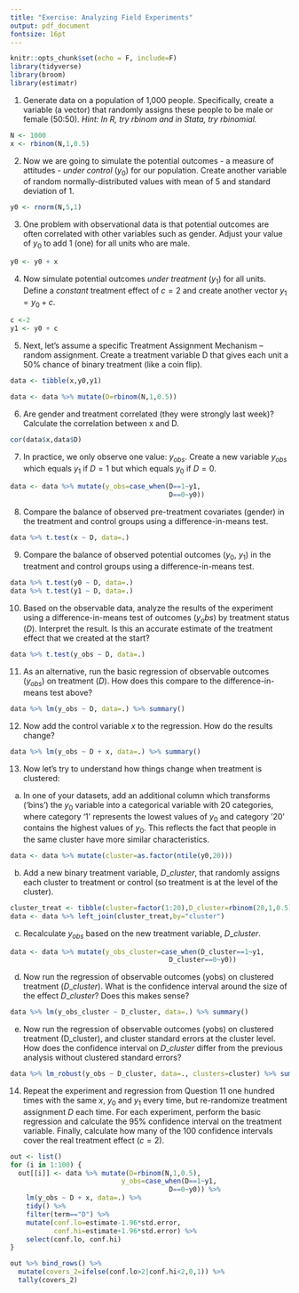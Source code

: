 ```yaml
---
title: "Exercise: Analyzing Field Experiments"
output: pdf_document
fontsize: 16pt
---
```


```r
knitr::opts_chunk$set(echo = F, include=F)
library(tidyverse)
library(broom)
library(estimatr)
```

\textbf{Following on from our simulation of omitted variable bias last week, we will now simulate an experimental analysis (you can adapt your script from last week or start again; the first 4 steps are the same):}

1. Generate data on a population of 1,000 people. Specifically, create a variable (a vector) that randomly assigns these people to be male or female (50:50). *Hint: In R, try $rbinom$ and in Stata, try $rbinomial$.*
```r
N <- 1000
x <- rbinom(N,1,0.5)
```

2. Now we are going to simulate the potential outcomes - a measure of attitudes - *under control* ($y_0$) for our population. Create another variable of random normally-distributed values with mean of 5 and standard deviation of 1. 

```r
y0 <- rnorm(N,5,1)
```

3. One problem with observational data is that potential outcomes are often correlated with other variables such as gender. Adjust your value of $y_0$ to add 1 (one) for all units who are male.
```r
y0 <- y0 + x
```

4. Now simulate potential outcomes *under treatment* ($y_1$) for all units. Define a *constant* treatment effect of $c=2$  and create another vector $y_1=y_0+c$.
```r
c <-2
y1 <- y0 + c
```

5. Next, let’s assume a specific Treatment Assignment Mechanism – random assignment. Create a treatment variable D that gives each unit a 50\% chance of binary treatment (like a coin flip). 

```r
data <- tibble(x,y0,y1)

data <- data %>% mutate(D=rbinom(N,1,0.5))
```

6. Are gender and treatment correlated (they were strongly last week)? Calculate the correlation between x and D.
```r
cor(data$x,data$D)
```

7. In practice, we only observe one value: $y_{obs}$. Create a new variable $y_{obs}$ which equals $y_1$ if $D=1$ but which equals $y_0$ if $D=0$.

```r
data <- data %>% mutate(y_obs=case_when(D==1~y1,
                                        D==0~y0))
```

8. Compare the balance of observed pre-treatment covariates (gender) in the treatment and control groups using a difference-in-means test.

```r
data %>% t.test(x ~ D, data=.)
```

9. Compare the balance of observed potential outcomes ($y_0$, $y_1$) in the treatment and control groups using a difference-in-means test.

```r
data %>% t.test(y0 ~ D, data=.)
data %>% t.test(y1 ~ D, data=.)
```

10.  Based on the observable data, analyze the results of the experiment using a difference-in-means test of outcomes ($y_obs$) by treatment status ($D$). Interpret the result. Is this an accurate estimate of the treatment effect that we created at the start?

```r
data %>% t.test(y_obs ~ D, data=.)
```

11. As an alternative, run the basic regression of observable outcomes ($y_{obs}$) on treatment ($D$). How does this compare to the difference-in-means test above?

```r
data %>% lm(y_obs ~ D, data=.) %>% summary()
```

12. Now add the control variable $x$ to the regression. How do the results change? 

```r
data %>% lm(y_obs ~ D + x, data=.) %>% summary()
```

13. Now let’s try to understand how things change when treatment is clustered:

a. In one of your datasets, add an additional column which transforms (‘bins’) the $y_0$ variable into a categorical variable with 20 categories, where category ‘1’ represents the lowest values of $y_0$ and category ’20’ contains the highest values of $y_0$. This reflects the fact that people in the same cluster have more similar characteristics. 

```r
data <- data %>% mutate(cluster=as.factor(ntile(y0,20)))
```

b. Add a new binary treatment variable, $D\_cluster$, that randomly assigns each cluster to treatment or control (so treatment is at the level of the cluster). 

```r
cluster_treat <- tibble(cluster=factor(1:20),D_cluster=rbinom(20,1,0.5))
data <- data %>% left_join(cluster_treat,by="cluster")
```

c. Recalculate $y_{obs}$ based on the new treatment variable, $D\_cluster$.

```r
data <- data %>% mutate(y_obs_cluster=case_when(D_cluster==1~y1,
                                        D_cluster==0~y0))
```


d. Now run the regression of observable outcomes (yobs) on clustered treatment ($D\_cluster$). What is the confidence interval around the size of the effect $D\_cluster$? Does this makes sense?

```r
data %>% lm(y_obs_cluster ~ D_cluster, data=.) %>% summary()
```

e. Now run the regression of observable outcomes (yobs) on clustered treatment (D_cluster), and cluster standard errors at the cluster level. How does the confidence interval on $D\_cluster$ differ from the previous analysis without clustered standard errors?

```r
data %>% lm_robust(y_obs ~ D_cluster, data=., clusters=cluster) %>% summary()
```

14. Repeat the experiment and regression from Question 11 one hundred times with the same $x$, $y_0$ and $y_1$ every time, but re-randomize treatment assignment $D$ each time. For each experiment, perform the basic regression and calculate the 95\% confidence interval on the treatment variable. Finally, calculate how many of the 100 confidence intervals cover the real treatment effect ($c=2$).

```r
out <- list()
for (i in 1:100) {
  out[[i]] <- data %>% mutate(D=rbinom(N,1,0.5),
                            y_obs=case_when(D==1~y1,
                                        D==0~y0)) %>% 
    lm(y_obs ~ D + x, data=.) %>% 
    tidy() %>%
    filter(term=="D") %>%
    mutate(conf.lo=estimate-1.96*std.error,
           conf.hi=estimate+1.96*std.error) %>%
    select(conf.lo, conf.hi)
}

out %>% bind_rows() %>%
  mutate(covers_2=ifelse(conf.lo>2|conf.hi<2,0,1)) %>%
  tally(covers_2)
```
